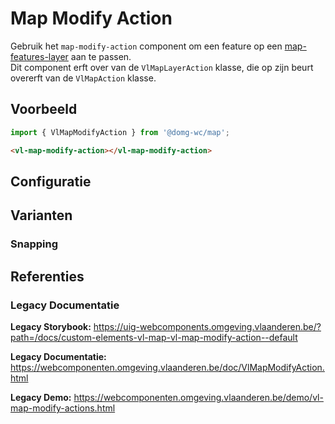 
# Map Modify Action

Gebruik het `map-modify-action` component om een feature op een [map-features-layer](/docs/map-layer-vector-layer-features-layer--map-features-layer-default) aan te passen.<br/>
Dit component erft over van de `VlMapLayerAction` klasse, die op zijn beurt overerft van de `VlMapAction` klasse.

## Voorbeeld

```js
import { VlMapModifyAction } from '@domg-wc/map';
```

```html
<vl-map-modify-action></vl-map-modify-action>
```

<DocsStory id="map-action-layer-action-modify-action--map-modify-action-default" />

## Configuratie

<ArgsTable story={PRIMARY_STORY} />

## Varianten

### Snapping

<DocsStory id="map-action-layer-action-modify-action--map-modify-action-snapping" />

## Referenties

### Legacy Documentatie

**Legacy Storybook:** https://uig-webcomponents.omgeving.vlaanderen.be/?path=/docs/custom-elements-vl-map-vl-map-modify-action--default

**Legacy Documentatie:** https://webcomponenten.omgeving.vlaanderen.be/doc/VlMapModifyAction.html

**Legacy Demo:** https://webcomponenten.omgeving.vlaanderen.be/demo/vl-map-modify-actions.html
